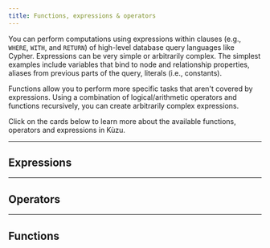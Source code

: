 ```yaml
---
title: Functions, expressions & operators
---
```



You can perform computations using expressions within clauses (e.g., `WHERE`, `WITH`,
and `RETURN`) of high-level database query languages like Cypher.
Expressions can be very simple or arbitrarily complex. The simplest examples include 
variables that bind to node and relationship properties, aliases from previous parts of the query,
literals (i.e., constants).

Functions allow you to perform more specific tasks that aren't covered by expressions.
Using a combination of logical/arithmetic operators and functions recursively, you can create
arbitrarily complex expressions.

Click on the cards below to learn more about the available functions, operators and expressions in Kùzu.

---

## Expressions

<CardGrid>
  <LinkCard
    title="Case expressions"
    href="/cypher/expressions/case-expression"
  />
</CardGrid>

---

## Operators

<CardGrid>
  <LinkCard
    title="Comparison operators"
    href="/cypher/expressions/comparison-operators"
  />
  <LinkCard
    title="Logical operators"
    href="/cypher/expressions/logical-operators"
  />
  <LinkCard
    title="Date operators"
    href="/cypher/expressions/date-operators"
  />
  <LinkCard
    title="Timestamp operators"
    href="/cypher/expressions/timestamp-operators"
  />
  <LinkCard
    title="Interval operators"
    href="/cypher/expressions/interval-operators"
  />
  <LinkCard
    title="Numeric operators"
    href="/cypher/expressions/numeric-operators"
  />
  <LinkCard
    title="NULL operators"
    href="/cypher/expressions/null-operators"
  />
  <LinkCard
    title="List operators"
    href="/cypher/expressions/list-operators"
  />
</CardGrid>

---

## Functions

<CardGrid>
  <LinkCard
    title="Aggregate functions"
    href="/cypher/expressions/aggregate-functions"
  />
  <LinkCard
    title="Blob functions"
    href="/cypher/expressions/blob-functions"
  />
  <LinkCard
    title="Casting functions"
    href="/cypher/expressions/casting"
  />
  <LinkCard
    title="Date functions"
    href="/cypher/expressions/date-functions"
  />
  <LinkCard
    title="Timestamp functions"
    href="/cypher/expressions/timestamp-functions"
  />
  <LinkCard
    title="Interval functions"
    href="/cypher/expressions/interval-functions"
  />
 <LinkCard
    title="List functions"
    href="/cypher/expressions/list-functions"
  />
 <LinkCard
    title="Map functions"
    href="/cypher/expressions/map-functions"
  />
 <LinkCard
    title="Node & Rel functions"
    href="/cypher/expressions/node-rel-functions"
  />
 <LinkCard
    title="Numeric functions"
    href="/cypher/expressions/numeric-functions"
  />
 <LinkCard
    title="Path functions"
    href="/cypher/expressions/path-functions"
  />
 <LinkCard
    title="Pattern-matching functions"
    href="/cypher/expressions/pattern-matching"
  />
 <LinkCard
    title="Struct functions"
    href="/cypher/expressions/struct-functions"
  />
 <LinkCard
    title="Text functions"
    href="/cypher/expressions/text-functions"
  />
 <LinkCard
    title="Union functions"
    href="/cypher/expressions/union-functions"
  />
 <LinkCard
    title="UUID functions"
    href="/cypher/expressions/uuid-functions"
  />
</CardGrid>

